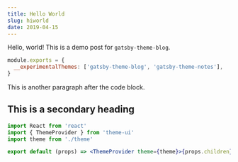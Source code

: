 ```yaml
---
title: Hello World
slug: hiworld
date: 2019-04-15
---
```


Hello, world! This is a demo post for `gatsby-theme-blog`.

```js
module.exports = {
  __experimentalThemes: ['gatsby-theme-blog', 'gatsby-theme-notes'],
}
```

This is another paragraph after the code block.

## This is a secondary heading

```jsx
import React from 'react'
import { ThemeProvider } from 'theme-ui'
import theme from './theme'

export default (props) => <ThemeProvider theme={theme}>{props.children}</ThemeProvider>
```
